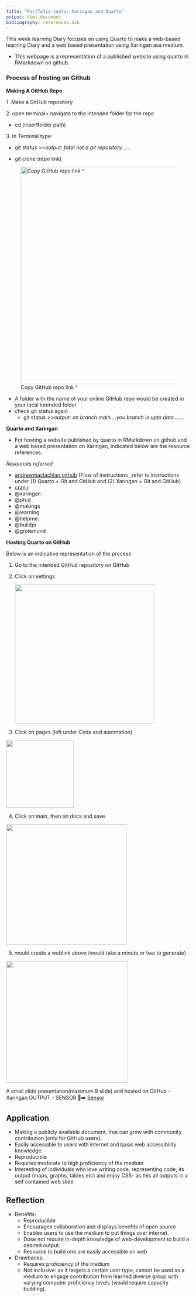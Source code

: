 ```yaml
---
title: "Portfolio tools: Xaringan and Quarto"
output: html_document
bibliography: references.bib
---
```


::: column-body
This week learning Diary focuses on using Quarto to make a web-based learning Diary and a web based presentation using Xaringan asa medium.

-   This webpage is a representation of a published website using quarto in RMarkdown on github.
:::

### Process of hosting on Github

::: column-body
**Making A GitHub Repo**

1\. Make a GitHub repository

2\. open terminal\> navigate to the intended folder for the repo

-   cd (insertfolder path)

3\. In Terminal type:

-   git status \>\>*output: fatal not a git repository......*

-   git clone (repo link)

![Copy GitHub repo link \^](images/gi5.png){width="594"}

-   A folder with the name of your online GitHub repo would be created in your local intended folder
-   check git status again
    -   git status \>\>*output: on branch main....you branch is upto date.......*

**Quarto and Xaringan**

-   For hosting a website published by quarto in RMarkdown on github and a web based presentation on Xaringan, indicated below are the resource references.

*Resources referred:*

-   [andrewmaclachlan.github](https://andrewmaclachlan.github.io/CASA0023/2_portfolio.html) (Flow of instructions \_refer to instructions under (1) Quarto + Git and GitHub and (2) Xaringan + Git and GitHub)
-   [cran.r](https://cran.r-project.org/web/packages/xaringanExtra/xaringanExtra.pdf)
-   @xaringan
-   @ph.d
-   @makings
-   @learning
-   @helpme:
-   @buildpr
-   @grolemund

**Hosting Quarto on GitHub**

Below is an indicative representation of the process

1.  Go to the intended GitHub repository on GitHub

2.  Click on settings

    ![](images/git1png.png){width="381"}

3.  Click on pages (left under Code and automation)

![](images/git2.png){fig-align="center" width="185"}

4.  Click on main, then on docs and save

![](images/Git1.png){fig-align="center" width="329"}

5.  would create a weblink above (would take a minute or two to generate)

![](images/git4.png){fig-align="center" width="333"}
:::

::: column-body
A small slide presentation(maximum 9 slide) and hosted on GitHub - Xaringan OUTPUT - SENSOR 🌝➡️ [Sensor](https://dianamathai.github.io/Sensor-in-Xaringan-/newSensor.html?panelset=application#1)
:::

## Application

-   Making a publicly available document, that can grow with community contribution (only for GitHub users).
-   Easily accessible to users with internet and basic web accessibility knowledge.
-   Reproducible
-   Requires moderate to high proficiency of the medium
-   Interesting of individuals who love writing code, representing code, its output (maps, graphs, tables etc) and enjoy CSS- as this all outputs in a self contained web slide

## Reflection

-   Benefits:
    -   Reproducible
    -   Encourages collaboration and displays benefits of open source
    -   Enables users to use the medium to put things over internet.
    -   Dose not require in-depth knowledge of web-development to build a desired output.
    -   Resource to build one are easily accessible on web
-   Drawbacks:
    -   Requires proficiency of the medium
    -   Not inclusive: as it targets a certain user type, cannot be used as a medium to engage contribution from learned diverse group with varying computer proficiency levels (would require capacity building).
